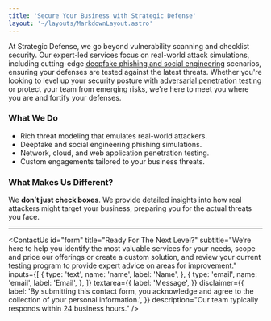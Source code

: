 ```yaml
---
title: 'Secure Your Business with Strategic Defense'
layout: '~/layouts/MarkdownLayout.astro'
---
```


At Strategic Defense, we go beyond vulnerability scanning and checklist security. Our expert-led services focus on real-world attack simulations, including cutting-edge [deepfake phishing and social engineering](https://strategicdefense.co/services/phishing) scenarios, ensuring your defenses are tested against the latest threats. Whether you're looking to level up your security posture with [adversarial penetration testing](https://strategicdefense.co/services/network/) or protect your team from emerging risks, we're here to meet you where you are and fortify your defenses.

### What We Do

- Rich threat modeling that emulates real-world attackers.
- Deepfake and social engineering phishing simulations.
- Network, cloud, and web application penetration testing.
- Custom engagements tailored to your business threats.

### What Makes Us Different?

We **don’t just check boxes**. We provide detailed insights into how real attackers might target your business, preparing you for the actual threats you face.

---


  <ContactUs
    id="form"
    title="Ready For The Next Level?"
    subtitle="We’re here to help you identify the most valuable services for your needs, scope and price our offerings or create a custom solution, and review your current testing program to provide expert advice on areas for improvement."
    inputs={[
      {
        type: 'text',
        name: 'name',
        label: 'Name',
      },
      {
        type: 'email',
        name: 'email',
        label: 'Email',
      },
    ]}
    textarea={{
      label: 'Message',
    }}
    disclaimer={{
      label:
        'By submitting this contact form, you acknowledge and agree to the collection of your personal information.',
    }}
    description="Our team typically responds within 24 business hours."
  />


